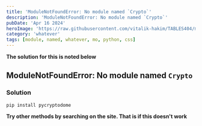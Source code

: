 ```yaml
---
title: 'ModuleNotFoundError: No module named `Crypto`'
description: 'ModuleNotFoundError: No module named `Crypto`'
pubDate: 'Apr 16 2024'
heroImage: 'https://raw.githubusercontent.com/vitalik-hakim/TABLES404/main/error_b/misc.png'
category: 'whatever'
tags: [module, named, whatever, mo, python, css]
---
```


**The solution for this is noted below**

## ModuleNotFoundError: No module named `Crypto`

### Solution

```whatever
pip install pycryptodome
```

**Try other methods by searching on the site. That is if this doesn't work**
